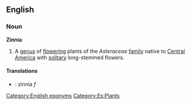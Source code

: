 ==English==
===Noun===
'''Zinnia'''
{{wikipedia}}
# A [[genus]] of [[flower]]ing plants of the ''Asteraceae'' [[family]] native to [[Central]] [[America]] with [[solitary]] long-stemmed flowers.

==== Translations ====
*{{es}}: zinnia ''f''

[[Category:English eponyms]]
[[Category:Es:Plants]]